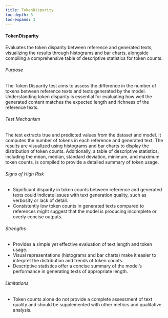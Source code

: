 ```yaml
---
title: TokenDisparity
toc-depth: 3
toc-expand: 3
---
```







#### TokenDisparity

Evaluates the token disparity between reference and generated texts, visualizing the results through histograms and
bar charts, alongside compiling a comprehensive table of descriptive statistics for token counts.

###### Purpose

The Token Disparity test aims to assess the difference in the number of tokens between reference texts and texts
generated by the model. Understanding token disparity is essential for evaluating how well the generated content
matches the expected length and richness of the reference texts.

###### Test Mechanism

The test extracts true and predicted values from the dataset and model. It computes the number of tokens in each
reference and generated text. The results are visualized using histograms and bar charts to display the
distribution of token counts. Additionally, a table of descriptive statistics, including the mean, median, standard
deviation, minimum, and maximum token counts, is compiled to provide a detailed summary of token usage.

###### Signs of High Risk

- Significant disparity in token counts between reference and generated texts could indicate issues with text
generation quality, such as verbosity or lack of detail.
- Consistently low token counts in generated texts compared to references might suggest that the model is producing
incomplete or overly concise outputs.

###### Strengths

- Provides a simple yet effective evaluation of text length and token usage.
- Visual representations (histograms and bar charts) make it easier to interpret the distribution and trends of
token counts.
- Descriptive statistics offer a concise summary of the model's performance in generating texts of appropriate
length.

###### Limitations

- Token counts alone do not provide a complete assessment of text quality and should be supplemented with other
metrics and qualitative analysis.




 